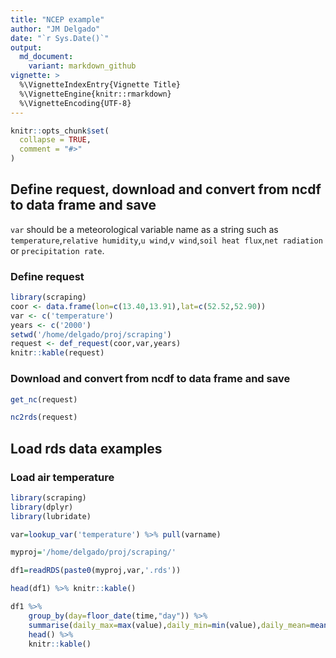 ```yaml
---
title: "NCEP example"
author: "JM Delgado"
date: "`r Sys.Date()`"
output:
  md_document:
    variant: markdown_github
vignette: >
  %\VignetteIndexEntry{Vignette Title}
  %\VignetteEngine{knitr::rmarkdown}
  %\VignetteEncoding{UTF-8}
---
```


```r
knitr::opts_chunk$set(
  collapse = TRUE,
  comment = "#>"
)
```


## Define request, download and convert from ncdf to data frame and save
`var` should be a meteorological variable name as a string such as `temperature`,`relative humidity`,`u wind`,`v wind`,`soil heat flux`,`net radiation` or `precipitation rate`.

### Define request
```r
library(scraping)
coor <- data.frame(lon=c(13.40,13.91),lat=c(52.52,52.90))
var <- c('temperature')
years <- c('2000')
setwd('/home/delgado/proj/scraping')
request <- def_request(coor,var,years)
knitr::kable(request)


```

### Download and convert from ncdf to data frame and save
```r

get_nc(request)

nc2rds(request)

```


## Load rds data examples

### Load air temperature

```r
library(scraping)
library(dplyr)
library(lubridate)

var=lookup_var('temperature') %>% pull(varname)

myproj='/home/delgado/proj/scraping/'

df1=readRDS(paste0(myproj,var,'.rds'))

head(df1) %>% knitr::kable()

df1 %>%
    group_by(day=floor_date(time,"day")) %>%
    summarise(daily_max=max(value),daily_min=min(value),daily_mean=mean(value),var=first(var)) %>%  
    head() %>%
    knitr::kable()
```
